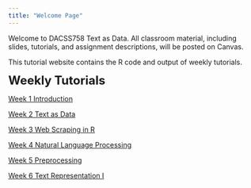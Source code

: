 ```yaml
---
title: "Welcome Page"
---
```


Welcome to DACSS758 Text as Data. All classroom material, including slides, tutorials, and assignment descriptions, will be posted on Canvas.

This tutorial website contains the R code and output of weekly tutorials.

<font size='5'><b> Weekly Tutorials </b></font>

[Week 1 Introduction](https://rosemarypang.com/Text_as_Data_Fall2025/Tutorial1.html)

[Week 2 Text as Data](https://rosemarypang.com/Text_as_Data_Fall2025/Tutorial2.html)

[Week 3 Web Scraping in R](https://rosemarypang.com/Text_as_Data_Fall2025/Tutorial3.html)

[Week 4 Natural Language Processing](https://rosemarypang.com/Text_as_Data_Fall2025/Tutorial4.html)

[Week 5 Preprocessing](https://rosemarypang.com/Text_as_Data_Fall2025/Tutorial5.html)

[Week 6 Text Representation I](https://rosemarypang.com/Text_as_Data_Fall2025/Tutorial6.html)

<!-- 

[Week 7 Text Representation II](https://rosemarypang.com/Text_as_Data_Fall2024/Tutorial7.html)

[Week 8 Dictionary/ Sentiment Analysis](https://rosemarypang.com/Text_as_Data_Fall2024/Tutorial8.html)

[Week 9 Supervised Learning](https://rosemarypang.com/Text_as_Data_Fall2024/Tutorial9.html)

[Week 10 Topic Models](https://rosemarypang.com/Text_as_Data_Fall2024/Tutorial10.html)
SOME NOTES -->